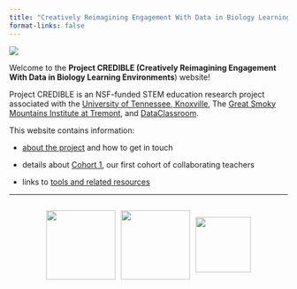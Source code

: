 ```yaml
---
title: "Creatively Reimagining Engagement With Data in Biology Learning Environments"
format-links: false
---
```


![](images/IMG_6819-01.jpeg){fig-align="center"}

Welcome to the **Project CREDIBLE (Creatively Reimagining Engagement With Data in Biology Learning Environments**) website!

Project CREDIBLE is an NSF-funded STEM education research project associated with the [University of Tennessee, Knoxville](https://www.utk.edu/), The [Great Smoky Mountains Institute at Tremont](https://gsmit.org/), and [DataClassroom](https://dataclassroom.com/).

This website contains information:

-   [about the project](about.qmd) and how to get in touch

-   details about [Cohort 1](cohort-1.qmd), our first cohort of collaborating teachers

-   links to [tools and related resources](tools-and-resources.qmd)

<hr>

::: {style="display: flex; justify-content: center; align-items: center;"}
<img src="images/CredibleMaster-02.jpg" width="125" height="125" style="margin-right: 10px;"/>

<img src="images/clipboard-464706329.png" width="125" height="125" style="margin-right: 10px;"/>

<img src="images/clipboard-236040836.png" width="100" height="100"/>
:::
